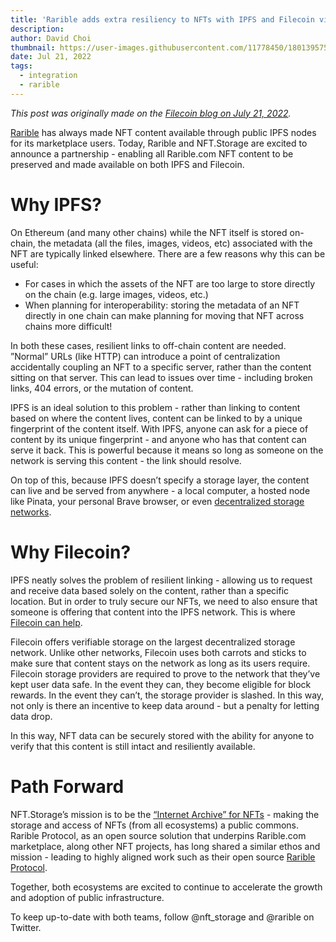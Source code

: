 ```yaml
---
title: 'Rarible adds extra resiliency to NFTs with IPFS and Filecoin via NFT.Storage'
description: 
author: David Choi
thumbnail: https://user-images.githubusercontent.com/11778450/180139575-f82c333a-235c-44f4-a36f-6339c7c2242e.png
date: Jul 21, 2022
tags:
  - integration
  - rarible
---
```


*This post was originally made on the [Filecoin blog on July 21, 2022](https://blog.ipfs.io/2022-07-21-rarible-and-nftstorage/).*

[Rarible](https://rarible.com) has always made NFT content available through public IPFS nodes for its marketplace users. Today, Rarible and NFT.Storage are excited to announce a partnership - enabling all Rarible.com NFT content to be preserved and made available on both IPFS and Filecoin.

# Why IPFS?

On Ethereum (and many other chains) while the NFT itself is stored on-chain, the metadata (all the files, images, videos, etc) associated with the NFT are typically linked elsewhere. There are a few reasons why this can be useful: 
- For cases in which the assets of the NFT are too large to store directly on the chain (e.g. large images, videos, etc.)
- When planning for interoperability: storing the metadata of an NFT directly in one chain can make planning for moving that NFT across chains more difficult!

In both these cases, resilient links to off-chain content are needed. ”Normal” URLs (like HTTP) can introduce a point of centralization accidentally coupling an NFT to a specific server, rather than the content sitting on that server. This can lead to issues over time - including broken links, 404 errors, or the mutation of content.

IPFS is an ideal solution to this problem - rather than linking to content based on where the content lives, content can be linked to by a unique fingerprint of the content itself. With IPFS, anyone can ask for a piece of content by its unique fingerprint - and anyone who has that content can serve it back. This is powerful because it means so long as someone on the network is serving this content - the link should resolve. 

On top of this, because IPFS doesn’t specify a storage layer, the content can live and be served from anywhere - a local computer, a hosted node like Pinata, your personal Brave browser, or even [decentralized storage networks](https://nft.storage/blog/post/2021-12-14-storage-layer-maximalism/).

# Why Filecoin?

IPFS neatly solves the problem of resilient linking - allowing us to request and receive data based solely on the content, rather than a specific location. But in order to truly secure our NFTs, we need to also ensure that someone is offering that content into the IPFS network. This is where [Filecoin can help](https://blog.ipfs.io/2021-06-03-ipfs-filecoin-content-persistence/).

Filecoin offers verifiable storage on the largest decentralized storage network. Unlike other networks, Filecoin uses both carrots and sticks to make sure that content stays on the network as long as its users require. Filecoin storage providers are required to prove to the network that they’ve kept user data safe. In the event they can, they become eligible for block rewards. In the event they can’t, the storage provider is slashed. In this way, not only is there an incentive to keep data around - but a penalty for letting data drop.

In this way, NFT data can be securely stored with the ability for anyone to verify that this content is still intact and resiliently available.

# Path Forward

NFT.Storage’s mission is to be the [“Internet Archive” for NFTs](https://nft.storage/blog/post/2022-01-20-decentralizing-nft-storage/) - making the storage and access of NFTs (from all ecosystems) a public commons. Rarible Protocol, as an open source solution that underpins Rarible.com marketplace, along other NFT projects, has long shared a similar ethos and mission - leading to highly aligned work such as their open source [Rarible Protocol](https://rarible.org/). 

Together, both ecosystems are excited to continue to accelerate the growth and adoption of public infrastructure. 

To keep up-to-date with both teams, follow @nft_storage and @rarible on Twitter.
